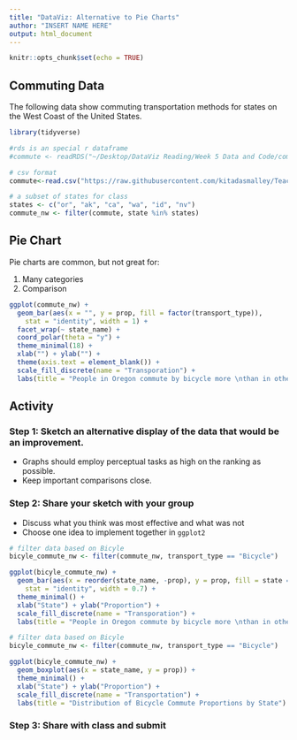 ```yaml
---
title: "DataViz: Alternative to Pie Charts"
author: "INSERT NAME HERE"
output: html_document
---
```


```r
knitr::opts_chunk$set(echo = TRUE)
```

## Commuting Data

The following data show commuting transportation methods for states on the West Coast of the United States.

```r
library(tidyverse)

#rds is an special r dataframe
#commute <- readRDS("~/Desktop/DataViz Reading/Week 5 Data and Code/commute.rds")

# csv format
commute<-read.csv("https://raw.githubusercontent.com/kitadasmalley/Teaching/refs/heads/main/DATA502/FALL2024/Week5/commute.csv", header=TRUE)

# a subset of states for class
states <- c("or", "ak", "ca", "wa", "id", "nv")
commute_nw <- filter(commute, state %in% states)

```

## Pie Chart

Pie charts are common, but not great for:

  1) Many categories
  2) Comparison

```r
ggplot(commute_nw) +
  geom_bar(aes(x = "", y = prop, fill = factor(transport_type)),
    stat = "identity", width = 1) +
  facet_wrap(~ state_name) +
  coord_polar(theta = "y") +
  theme_minimal(18) +
  xlab("") + ylab("") +
  theme(axis.text = element_blank()) +
  scale_fill_discrete(name = "Transporation") +
  labs(title = "People in Oregon commute by bicycle more \nthan in other (nearby) states")
```

## Activity

### Step 1: Sketch an alternative display of the data that would be an improvement.

  * Graphs should employ perceptual tasks as high on the ranking as possible.
  * Keep important comparisons close.

### Step 2:  Share your sketch with your group

  * Discuss what you think was most effective and what was not
  * Choose one idea to implement together in `ggplot2`



```r
# filter data based on Bicyle
bicyle_commute_nw <- filter(commute_nw, transport_type == "Bicycle")

ggplot(bicyle_commute_nw) +
  geom_bar(aes(x = reorder(state_name, -prop), y = prop, fill = state == "or"),
    stat = "identity", width = 0.7) +
  theme_minimal() +
  xlab("State") + ylab("Proportion") +
  scale_fill_discrete(name = "Transporation") +
  labs(title = "People in Oregon commute by bicycle more \nthan in other (nearby) states")
```

```r
# filter data based on Bicyle
bicyle_commute_nw <- filter(commute_nw, transport_type == "Bicycle")

ggplot(bicyle_commute_nw) +
  geom_boxplot(aes(x = state_name, y = prop)) +
  theme_minimal() +
  xlab("State") + ylab("Proportion") +
  scale_fill_discrete(name = "Transportation") +
  labs(title = "Distribution of Bicycle Commute Proportions by State")
```

### Step 3:  Share with class and submit
